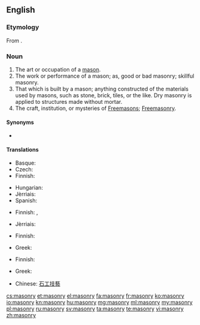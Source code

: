 ==English==
{{wikipedia}}

===Etymology===
From {{etyl|fr|en}} {{term|maçonnerie}}.

===Noun===
{{en-noun|masonries|-}}

# The art or occupation of a [[mason]].
# The work or performance of a mason; as, good or bad masonry; skillful masonry.
# That which is built by a mason; anything constructed of the materials used by masons, such as stone, brick, tiles, or the like. Dry masonry is applied to structures made without mortar.
# The craft, institution, or mysteries of [[Freemason]]s; [[Freemasonry]].

====Synonyms====
* {{l|en|stonecraft}}

====Translations====
{{trans-top|art or occupation of a mason}}
* Basque: {{t+|eu|igeltserotza}}
* Czech: {{t-|cs|zednictví|n}}
* Finnish: {{t-|fi|muurarius}}
{{trans-mid}}
* Hungarian: {{t-|hu|kőművesség}}
* Jèrriais: {{tø|roa-jer|machon'nie|f}}
* Spanish: {{t+|es|albañilería}}
{{trans-bottom}}

{{trans-top|work or performance of a mason}}
* Finnish: {{t-|fi|muuraus}}, {{t-|fi|kivityö}}
{{trans-mid}}
* Jèrriais: {{tø|roa-jer|machon'nie|f}}
{{trans-bottom}}

{{trans-top|that which is built by a mason}}
* Finnish: {{t-|fi|kivityö}}
{{trans-mid}}
* Greek: {{t+|el|λιθοδομή|f|tr=lithodomí}}
{{trans-bottom}}

{{trans-top|freemasonry}}
* Finnish: {{t-|fi|vapaamuurarius}}
{{trans-mid}}
* Greek: {{t+|el|ελευθεροτεκτονισμός|m|tr=eleftherotektonismós}}
{{trans-bottom}}

{{checktrans-top}}
* Chinese: [[石工技藝]]
{{trans-bottom}}

[[cs:masonry]]
[[et:masonry]]
[[el:masonry]]
[[fa:masonry]]
[[fr:masonry]]
[[ko:masonry]]
[[io:masonry]]
[[kn:masonry]]
[[hu:masonry]]
[[mg:masonry]]
[[ml:masonry]]
[[my:masonry]]
[[pl:masonry]]
[[ru:masonry]]
[[sv:masonry]]
[[ta:masonry]]
[[te:masonry]]
[[vi:masonry]]
[[zh:masonry]]